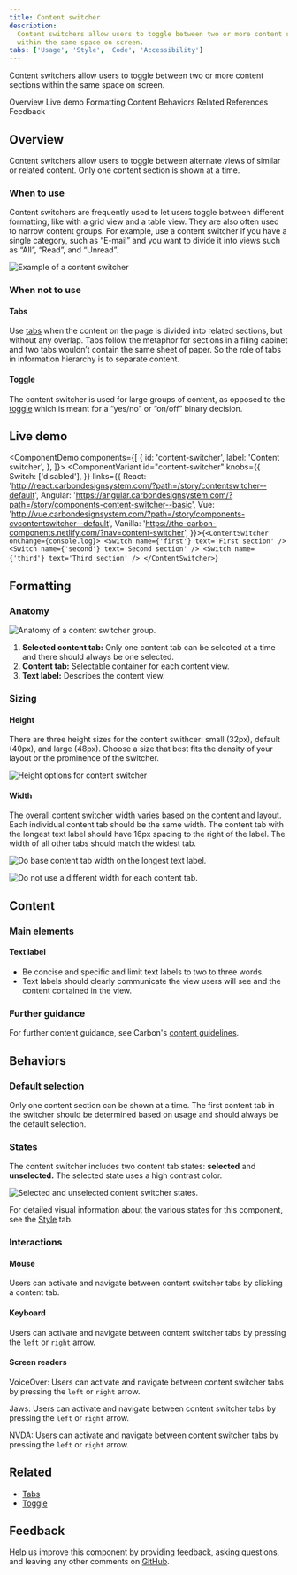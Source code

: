 ```yaml
---
title: Content switcher
description:
  Content switchers allow users to toggle between two or more content sections
  within the same space on screen.
tabs: ['Usage', 'Style', 'Code', 'Accessibility']
---
```


<PageDescription>

Content switchers allow users to toggle between two or more content sections
within the same space on screen.

</PageDescription>

<AnchorLinks>

<AnchorLink>Overview</AnchorLink>
<AnchorLink>Live demo</AnchorLink>
<AnchorLink>Formatting</AnchorLink>
<AnchorLink>Content</AnchorLink>
<AnchorLink>Behaviors</AnchorLink>
<AnchorLink>Related</AnchorLink>
<AnchorLink>References</AnchorLink>
<AnchorLink>Feedback</AnchorLink>

</AnchorLinks>

## Overview

Content switchers allow users to toggle between alternate views of similar or
related content. Only one content section is shown at a time.

### When to use

Content switchers are frequently used to let users toggle between different
formatting, like with a grid view and a table view. They are also often used to
narrow content groups. For example, use a content switcher if you have a single
category, such as “E-mail” and you want to divide it into views such as “All”,
“Read”, and “Unread”.

<Row>
<Column colLg={12}>

![Example of a content switcher](images/content-switcher-usage-1.png)

</Column>
</Row>

### When not to use

#### Tabs

Use [tabs](/components/tabs/usage) when the content on the page is divided into
related sections, but without any overlap. Tabs follow the metaphor for sections
in a filing cabinet and two tabs wouldn’t contain the same sheet of paper. So
the role of tabs in information hierarchy is to separate content.

#### Toggle

The content switcher is used for large groups of content, as opposed to the
[toggle](/components/toggle/usage) which is meant for a “yes/no” or “on/off”
binary decision.

## Live demo

<ComponentDemo
  components={[
    {
      id: 'content-switcher',
      label: 'Content switcher',
    },
  ]}>
  <ComponentVariant
    id="content-switcher"
    knobs={{
      Switch: ['disabled'],
    }}
    links={{
      React:
        'http://react.carbondesignsystem.com/?path=/story/contentswitcher--default',
      Angular:
        'https://angular.carbondesignsystem.com/?path=/story/components-content-switcher--basic',
      Vue:
        'http://vue.carbondesignsystem.com/?path=/story/components-cvcontentswitcher--default',
      Vanilla:
        'https://the-carbon-components.netlify.com/?nav=content-switcher',
    }}>{`
<ContentSwitcher onChange={console.log}>
  <Switch name={'first'} text='First section' />
  <Switch name={'second'} text='Second section' />
  <Switch name={'third'} text='Third section' />
</ContentSwitcher>
`}</ComponentVariant>
</ComponentDemo>

## Formatting

### Anatomy

<Row>
<Column colLg={8}>

![Anatomy of a content switcher group.](images/content-switcher-usage-2.png)

</Column>
</Row>

1. **Selected content tab:** Only one content tab can be selected at a time and
   there should always be one selected.
2. **Content tab:** Selectable container for each content view.
3. **Text label:** Describes the content view.

### Sizing

#### Height

There are three height sizes for the content swithcer: small (32px), default
(40px), and large (48px). Choose a size that best fits the density of your
layout or the prominence of the switcher.

<Row>
<Column colLg={8}>

![Height options for content switcher](images/content-switcher-usage-sizes.png)

</Column>
</Row>

#### Width

The overall content switcher width varies based on the content and layout. Each
individual content tab should be the same width. The content tab with the
longest text label should have 16px spacing to the right of the label. The width
of all other tabs should match the widest tab.

<DoDontRow>
  <DoDont caption="Do base content tab width on the longest text label.">

![Do base content tab width on the longest text label.](images/content-switcher-usage-3-do.png)

  </DoDont>
  <DoDont type="dont" caption="Do not use a different width for each content tab.">

![Do not use a different width for each content tab.](images/content-switcher-usage-3-don't.png)

  </DoDont>
</DoDontRow>

## Content

### Main elements

#### Text label

- Be concise and specific and limit text labels to two to three words.
- Text labels should clearly communicate the view users will see and the content
  contained in the view.

### Further guidance

For further content guidance, see Carbon's
[content guidelines](/guidelines/content/overview/).

## Behaviors

### Default selection

Only one content section can be shown at a time. The first content tab in the
switcher should be determined based on usage and should always be the default
selection.

### States

The content switcher includes two content tab states: **selected** and
**unselected.** The selected state uses a high contrast color.

<Row>
<Column colLg={8}>

![Selected and unselected content switcher states.](images/content-switcher-usage-4.png)

</Column>
</Row>

For detailed visual information about the various states for this component, see
the [Style](/components/content-switcher/style) tab.

### Interactions

#### Mouse

Users can activate and navigate between content switcher tabs by clicking a
content tab.

#### Keyboard

Users can activate and navigate between content switcher tabs by pressing the
`left` or `right` arrow.

#### Screen readers

VoiceOver: Users can activate and navigate between content switcher tabs by
pressing the `left` or `right` arrow.

Jaws: Users can activate and navigate between content switcher tabs by pressing
the `left` or `right` arrow.

NVDA: Users can activate and navigate between content switcher tabs by pressing
the `left` or `right` arrow.

## Related

- [Tabs](/components/tabs/usage)
- [Toggle](/components/toggle/usage)

## Feedback

Help us improve this component by providing feedback, asking questions, and
leaving any other comments on
[GitHub](https://github.com/carbon-design-system/carbon-website/issues/new?assignees=&labels=feedback&template=feedback.md).
